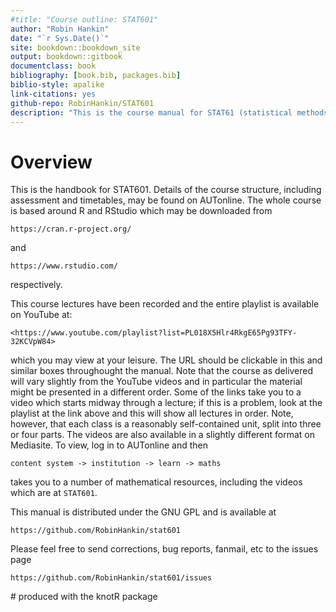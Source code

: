 ```yaml
--- 
#title: "Course outline: STAT601"
author: "Robin Hankin"
date: "`r Sys.Date()`"
site: bookdown::bookdown_site
output: bookdown::gitbook
documentclass: book
bibliography: [book.bib, packages.bib]
biblio-style: apalike
link-citations: yes
github-repo: RobinHankin/STAT601
description: "This is the course manual for STAT61 (statistical methods)"
---
```




 \newpage
 \pagenumbering{arabic}

# Overview {-}

This is the handbook for STAT601.  Details of the course structure,
including assessment and timetables, may be found on AUTonline.  The
whole course is based around R and RStudio which may be downloaded
from

```https://cran.r-project.org/```

and

```https://www.rstudio.com/```

respectively.

This course lectures have been recorded and the entire playlist is
available on YouTube at:

```block2
<https://www.youtube.com/playlist?list=PL018X5Hlr4RkgE65Pg93TFY-32KCVpW84>
```

which you may view at your leisure.  The URL should be clickable in
this and similar boxes throughought the manual.  Note that the course
as delivered will vary slightly from the YouTube videos and in
particular the material might be presented in a different order.  Some
of the links take you to a video which starts midway through a
lecture; if this is a problem, look at the playlist at the link above
and this will show all lectures in order.  Note, however, that each
class is a reasonably self-contained unit, split into three or four
parts.  The videos are also available in a slightly different format
on Mediasite.  To view, log in to AUTonline and then

```content system -> institution -> learn -> maths```

takes you to a number of mathematical resources, including the videos
which are at ```STAT601```.

This manual is distributed under the GNU GPL and is available at

```https://github.com/RobinHankin/stat601```

Please feel free to send corrections, bug reports, fanmail, etc to the
issues page

```https://github.com/RobinHankin/stat601/issues```

\includegraphics{ornamental20} # produced with the knotR package
